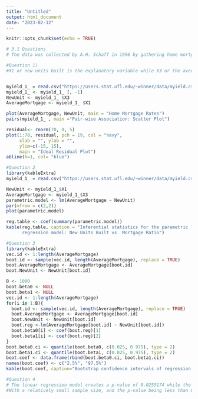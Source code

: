 ---
title: "Untitled"
output: html_document
date: "2023-02-12"
---

```{r setup, include=FALSE}
knitr::opts_chunk$set(echo = TRUE)
```

```{r}
# 3.1 Questions
# The data was collected by A.H. Schaff in 1996 by gathering home mortgage yieds for 18 SMSA's and six financial factors. The variables for the data set are smsa, MortYld, X1, X2, X3, X4, X5, and X6. The practical and analytical question are listed in section 3.2. This data set should have enough data to answer all of the following questions. 

```


```{r}
#Question 1)
#X1 or new units built is the explanatory variable while X3 or the average mortgage ratio is the response variable. There is a weak negative linear correlation between new units and the average mortgage ratio.


myield_1_ = read.csv("https://users.stat.ufl.edu/~winner/data/myield.csv", header = TRUE)
myield_1_ <- myield_1_ [, -1]
NewUnit <- myield_1_ $X3
AverageMortgage <- myield_1_ $X1

plot(AverageMortgage, NewUnit, main = "Home Mortgage Rates")
pairs(myield_1_ , main ="Pair-wise Association: Scatter Plot")

```

```{r}
residual<- rnorm(70, 0, 5)  
plot(1:70, residual, pch = 19, col = "navy", 
     xlab = "", ylab = "",
     ylim=c(-15, 15),
     main = "Ideal Residual Plot")
abline(h=1, col= "blue")
```


```{r}
#Question 2
library(kableExtra)
myield_1_ = read.csv("https://users.stat.ufl.edu/~winner/data/myield.csv", header = TRUE)

NewUnit <- myield_1_$X1
AverageMortgage <- myield_1_$X3
parametric.model <- lm(AverageMortgage ~ NewUnit)
par(mfrow = c(2,2))
plot(parametric.model)

reg.table <- coef(summary(parametric.model))
kable(reg.table, caption = "Inferential statistics for the parametric linear
      regression model: New Units Built vs  Mortgage Ratio")
```

```{r}
#Question 3
library(kableExtra)
vec.id <- 1:length(AverageMortgage)   
boot.id <- sample(vec.id, length(AverageMortgage), replace = TRUE)  
boot.AverageMortgage <- AverageMortgage[boot.id]           
boot.NewUnit <- NewUnit[boot.id] 

B <- 1000    
boot.beta0 <- NULL 
boot.beta1 <- NULL
vec.id <- 1:length(AverageMortgage)   
for(i in 1:B){
  boot.id <- sample(vec.id, length(AverageMortgage), replace = TRUE)  
  boot.AverageMortgage <- AverageMortgage[boot.id]           
  boot.NewUnit <- NewUnit[boot.id]     
  boot.reg <-lm(AverageMortgage[boot.id] ~ NewUnit[boot.id]) 
  boot.beta0[i] <- coef(boot.reg)[1]   
  boot.beta1[i] <- coef(boot.reg)[2]   
}
boot.beta0.ci <- quantile(boot.beta0, c(0.025, 0.975), type = 2)
boot.beta1.ci <- quantile(boot.beta1, c(0.025, 0.975), type = 2)
boot.coef <- data.frame(rbind(boot.beta0.ci, boot.beta1.ci)) 
names(boot.coef) <- c("2.5%", "97.5%")
kable(boot.coef, caption="Bootstrap confidence intervals of regression coefficients.")

#Question 4
# The linear regression model creates a p-value of 0.0255174 while the bootstrap method creates a 95% confidence interval of (-28.23731	-0.5261138)
#With a relatively small sample size, and the p-value being less than 0.05, reporting the p-values would be more appropriate.


```


